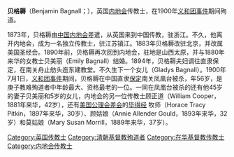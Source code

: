 '''贝格耨'''（Benjamin Bagnall；{{bd|1844年||1900年|7月1日}}），英国[[内地会|内地会]]传教士，在1900年[[义和团事件|义和团事件]]期间殉道。

1873年，贝格耨由[[中国内地会|中国内地会]]差遣，从英国来到中国传教，驻浙江。不久，他离开内地会，成为一名独立传教士，驻江苏镇江。1883年贝格耨改驻北京，并改属美国圣经会。1890年前，贝格耨再次回到内地会，驻地是山西太原，并与1880年来华的女教士贝美丽（Emily Bagnall）结婚。1894年，贝格耨夫妇调往直隶保定，在南关舟止舫头迤东建教堂。不久生下一个女儿（Gladys Bagnall）。1900年7月1日，[[义和团事件|义和团事件]]期间，贝格耨在中国直隶[[保定|保定]]南关凤凰台被杀，年56岁，是庚子教难殉道者中年龄最大、资格最老的一位。一同在凤凰台被杀的还有他45岁的妻子贝美丽和5岁的女儿，内地会的另一位传教士顾正道（William Cooper，1881年来华，42岁），还有[[美国公理会差会|美国公理会差会]]的[[毕得经|毕得经]] 牧师（Horace Tracy Pitkin，1897年来华，30岁）、顾姑娘（Annie Allender Gould，1893年来华，32岁）和莫姑娘（Mary Susan Morrill，1889年来华，37岁）。

[[Category:英国传教士|Category:英国传教士]]
[[Category:清朝基督教殉道者|Category:清朝基督教殉道者]]
[[Category:在华基督教传教士|Category:在华基督教传教士]]
[[Category:内地会传教士|Category:内地会传教士]]